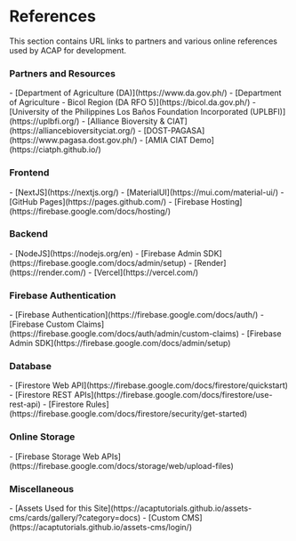 # References

This section contains URL links to partners and various online references used by ACAP for development.

### Partners and Resources

<div className="text-semibold text-sm text-purple-500 no-underline hover:underline">
- [Department of Agriculture (DA)](https://www.da.gov.ph/)
- [Department of Agriculture - Bicol Region (DA RFO 5)](https://bicol.da.gov.ph/)
- [University of the Philippines Los Baños Foundation Incorporated (UPLBFI)](https://uplbfi.org/)
- [Alliance Bioversity & CIAT](https://alliancebioversityciat.org/)
- [DOST-PAGASA](https://www.pagasa.dost.gov.ph/)
- [AMIA CIAT Demo](https://ciatph.github.io/)
</div>

### Frontend

<div className="text-semibold text-sm text-purple-500 no-underline hover:underline">
- [NextJS](https://nextjs.org/)
- [MaterialUI](https://mui.com/material-ui/)
- [GitHub Pages](https://pages.github.com/)
- [Firebase Hosting](https://firebase.google.com/docs/hosting/)
</div>

### Backend

<div className="text-semibold text-sm text-purple-500 no-underline hover:underline">
- [NodeJS](https://nodejs.org/en)
- [Firebase Admin SDK](https://firebase.google.com/docs/admin/setup)
- [Render](https://render.com/)
- [Vercel](https://vercel.com/)
</div>

### Firebase Authentication

<div className="text-semibold text-sm text-purple-500 no-underline hover:underline">
- [Firebase Authentication](https://firebase.google.com/docs/auth/)
- [Firebase Custom Claims](https://firebase.google.com/docs/auth/admin/custom-claims)
- [Firebase Admin SDK](https://firebase.google.com/docs/admin/setup)
</div>

### Database

<div className="text-semibold text-sm text-purple-500 no-underline hover:underline">
- [Firestore Web API](https://firebase.google.com/docs/firestore/quickstart)
- [Firestore REST APIs](https://firebase.google.com/docs/firestore/use-rest-api)
- [Firestore Rules](https://firebase.google.com/docs/firestore/security/get-started)
</div>

### Online Storage

<div className="text-semibold text-sm text-purple-500 no-underline hover:underline">
- [Firebase Storage Web APIs](https://firebase.google.com/docs/storage/web/upload-files)
</div>

### Miscellaneous

<div className="text-semibold text-sm text-purple-500 no-underline hover:underline">
- [Assets Used for this Site](https://acaptutorials.github.io/assets-cms/cards/gallery/?category=docs)
- [Custom CMS](https://acaptutorials.github.io/assets-cms/login/)
</div>


